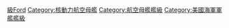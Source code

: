 {{Catmore}}
{{Commonscat|Gerald R. Ford class aircraft carriers}}

{{DEFAULTSORT:Ford, Gerald R}}
[[Category:美國海軍航空母艦|級Ford]]
[[Category:核動力航空母艦|Category:核動力航空母艦]]
[[Category:航空母艦艦級|Category:航空母艦艦級]]
[[Category:美國海軍軍艦艦級|Category:美國海軍軍艦艦級]]